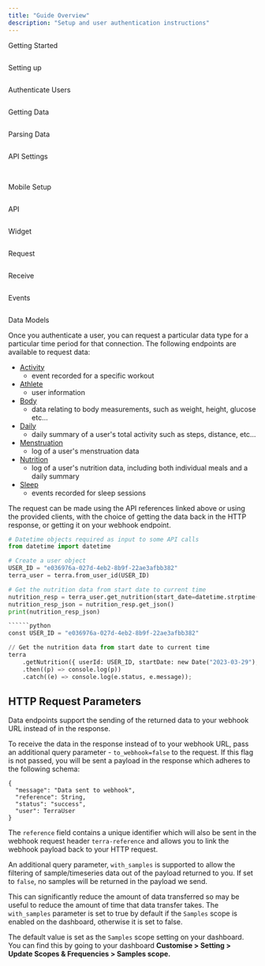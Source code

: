 ```yaml
---
title: "Guide Overview"
description: "Setup and user authentication instructions"
---
```

Getting Started  
  
<img className="block" src="images/terradocs_s3_eu_west_2_amazonaws_com/_icons_getting_started.png" alt="" />

Setting up  
  
<img className="block" src="images/terradocs_s3_eu_west_2_amazonaws_com/_icons_install_on_backend.png" alt="" />

Authenticate Users  
  
<img className="block" src="images/terradocs_s3_eu_west_2_amazonaws_com/_icons_authenticate_users.png" alt="" />

Getting Data  
  
<img className="block" src="images/terradocs_s3_eu_west_2_amazonaws_com/_icons_receive_data.png" alt="" />

Parsing Data  
  
<img className="block" src="images/terradocs_s3_eu_west_2_amazonaws_com/_icons_understand_our_data.png" alt="" />

API Settings  
  
<img className="block" src="images/terradocs_s3_eu_west_2_amazonaws_com/_icons_customise_terra.png" alt="" />

<img className="block" src="images/terradocs_s3_eu_west_2_amazonaws_com/_icons_manage_integrations.png" alt="" />  
  
Mobile Setup

<img className="block" src="images/terradocs_s3_eu_west_2_amazonaws_com/_icons_api_data_models.png" alt="" />  
  
API

<img className="block" src="images/terradocs_s3_eu_west_2_amazonaws_com/_icons_widget.png" alt="" />  
  
Widget

<img className="block" src="images/terradocs_s3_eu_west_2_amazonaws_com/_icons_historical_data.png" alt="" />  
  
Request

<img className="block" src="images/terradocs_s3_eu_west_2_amazonaws_com/_icons_new_data.png" alt="" />  
  
Receive

<img className="block" src="images/terradocs_s3_eu_west_2_amazonaws_com/_icons_event_types.png" alt="" />  
  
Events

<img className="block" src="images/terradocs_s3_eu_west_2_amazonaws_com/_icons_api_data_models.png" alt="" />  
  
Data Models

Once you authenticate a user, you can request a particular data type for a particular time period for that connection. The following endpoints are available to request data:

*   [Activity](/reference/get-activity-data)
     - event recorded for a specific workout
*   [Athlete](/reference/get-athlete-data)
     - user information
*   [Body](/reference/get-body-data)
     - data relating to body measurements, such as weight, height, glucose etc...
*   [Daily](/reference/get-daily-data)
     - daily summary of a user's total activity such as steps, distance, etc...
*   [Menstruation](/reference/get-menstruation-data)
     - log of a user's menstruation data
*   [Nutrition](/reference/get-nutrition-data)
     - log of a user's nutrition data, including both individual meals and a daily summary
*   [Sleep](/reference/get-sleep-data)
     - events recorded for sleep sessions

The request can be made using the API references linked above or using the provided clients, with the choice of getting the data back in the HTTP response, or getting it on your webhook endpoint.

```python
# Datetime objects required as input to some API calls
from datetime import datetime

# Create a user object
USER_ID = "e036976a-027d-4eb2-8b9f-22ae3afbb382"
terra_user = terra.from_user_id(USER_ID)

# Get the nutrition data from start date to current time
nutrition_resp = terra_user.get_nutrition(start_date=datetime.strptime('2023-03-29','%Y-%m-%d'), end_date=datetime.now(), to_webhook = False )
nutrition_resp_json = nutrition_resp.get_json()
print(nutrition_resp_json)

``````python
const USER_ID = "e036976a-027d-4eb2-8b9f-22ae3afbb382"

// Get the nutrition data from start date to current time
terra
    .getNutrition({ userId: USER_ID, startDate: new Date("2023-03-29"), endDate: new Date(), toWebhook: false })
    .then((p) => console.log(p))
    .catch((e) => console.log(e.status, e.message));

```

## HTTP Request Parameters

Data endpoints support the sending of the returned data to your webhook URL instead of in the response.

To receive the data in the response instead of to your webhook URL, pass an additional query parameter - `to_webhook=false` to the request. If this flag is not passed, you will be sent a payload in the response which adheres to the following schema:

```payload format
{
  "message": "Data sent to webhook",
  "reference": String,
  "status": "success",
  "user": TerraUser
}

```

The `reference` field contains a unique identifier which will also be sent in the webhook request header `terra-reference` and allows you to link the webhook payload back to your HTTP request.

An additional query parameter, `with_samples` is supported to allow the filtering of sample/timeseries data out of the payload returned to you. If set to `false`, no samples will be returned in the payload we send.

This can significantly reduce the amount of data transferred so may be useful to reduce the amount of time that data transfer takes. The `with_samples` parameter is set to true by default if the `Samples` scope is enabled on the dashboard, otherwise it is set to false.

The default value is set as the `Samples` scope setting on your dashboard. You can find this by going to your dashboard **Customise > Setting > Update Scopes & Frequencies > Samples scope.**

